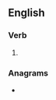 ==English==

===Verb===
{{head|en|present participle}}

# {{present participle of|vial|lang=en|nocat=1}}

===Anagrams===
* {{anagrams|en|a=agiilnv|aviling|vailing}}